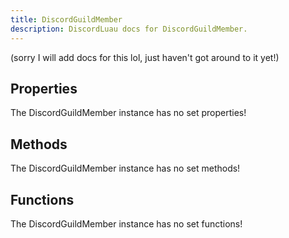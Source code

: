 ```yaml
---
title: DiscordGuildMember
description: DiscordLuau docs for DiscordGuildMember.
---
```

[//]: # (This file was automatically compiled through the Generator luau code under this repository)
[//]: # (if you want to edit the documentation of discord-luau, please write changes)
[//]: # (to the discord-luau repository itself, we extract the comments from discord-luau and translate)
[//]: # (them into markdown files that Nextra can interpret!)

(sorry I will add docs for this lol, just haven't got around to it yet!)

[//]: # (----- DOCUMENT PROPERTIES ----- )

## Properties

The DiscordGuildMember instance has no set properties!

[//]: # (----- DOCUMENT METHODS ----- )

## Methods

The DiscordGuildMember instance has no set methods!

[//]: # (----- DOCUMENT FUNCTIONS ----- )

## Functions

The DiscordGuildMember instance has no set functions!

